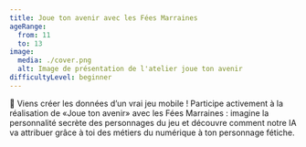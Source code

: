 ```yaml
---
title: Joue ton avenir avec les Fées Marraines
ageRange: 
  from: 11
  to: 13
image: 
  media: ./cover.png
  alt: Image de présentation de l'atelier joue ton avenir
difficultyLevel: beginner
---
```

👾 Viens créer les données d’un vrai jeu mobile ! Participe activement à la réalisation de «Joue ton avenir» avec 
les Fées Marraines :  imagine la personnalité secrète des personnages du jeu et découvre comment notre IA va attribuer 
grâce à toi des métiers du numérique à ton personnage fétiche.
